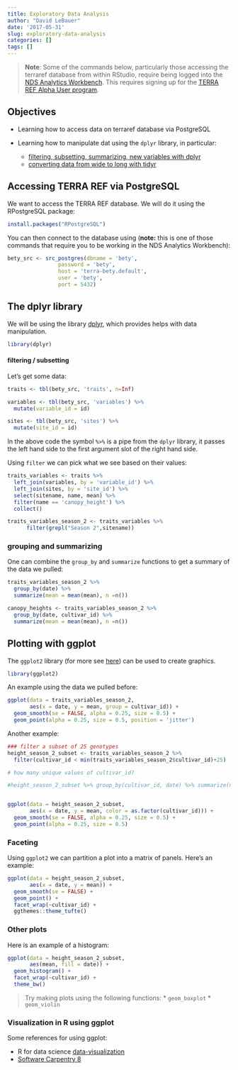 ```yaml
---
title: Exploratory Data Analysis
author: "David LeBauer"
date: '2017-05-31'
slug: exploratory-data-analysis
categories: []
tags: []
---
```


> **Note**: Some of the commands below, particularly those accessing the terraref database from within RStudio, require being logged into the [NDS Analytics Workbench](http://www.terraref.ndslabs.org/#/). This requires signing up for the [TERRA REF Alpha User program](https://docs.google.com/forms/d/e/1FAIpQLScBsD042RrRok70BCGCRwARTcm9etvVHqvQaz1c5X7c5y0H3w/viewform?c=0&w=1).

## Objectives

* Learning how to access data on terraref database via PostgreSQL

* Learning how to manipulate dat using the `dplyr` library, in particular:
   * [filtering, subsetting, summarizing, new variables with dplyr](http://swcarpentry.github.io/r-novice-gapminder/13-dplyr/)
   * [converting data from wide to long with tidyr](http://swcarpentry.github.io/r-novice-gapminder/14-tidyr/)

## Accessing TERRA REF via PostgreSQL

We want to access the TERRA REF database. We will do it using the RPostgreSQL package:

```r
install.packages("RPostgreSQL")
```

You can then connect to the database using (**note:** this is one of those commands that require you to be working in the NDS Analytics Workbench):

```r
bety_src <- src_postgres(dbname = 'bety',
                password = 'bety',
                host = 'terra-bety.default',
                user = 'bety',
                port = 5432)
```

## The dplyr library

We will be using the library [dplyr](https://cran.rstudio.com/web/packages/dplyr/README.html), which provides helps with data manipulation.

```r
library(dplyr)
```

#### filtering / subsetting


Let's get some data:

```r
traits <- tbl(bety_src, 'traits', n=Inf)

variables <- tbl(bety_src, 'variables') %>%
  mutate(variable_id = id)

sites <- tbl(bety_src, 'sites') %>%
  mutate(site_id = id)
```

In the above code the symbol `%>%` is a pipe from the `dplyr` library, it passes the left hand side to the first argument slot of the right hand side.

Using `filter` we can pick what we see based on their values:

```r
traits_variables <- traits %>%
  left_join(variables, by = 'variable_id') %>%
  left_join(sites, by = 'site_id') %>%
  select(sitename, name, mean) %>%
  filter(name == 'canopy_height') %>%
  collect()

traits_variables_season_2 <- traits_variables %>%
      filter(grepl("Season 2",sitename))
```

### grouping and summarizing

One can combine the `group_by` and `summarize` functions to get a summary of the data we pulled:

```r
traits_variables_season_2 %>%
  group_by(date) %>%
  summarize(mean = mean(mean), n =n())

canopy_heights <- traits_variables_season_2 %>%
  group_by(date, cultivar_id) %>%
  summarize(mean = mean(mean), n =n())
```


## Plotting with ggplot

The `ggplot2` library (for more see [here](https://cran.r-project.org/web/packages/ggplot2/index.html)) can be used to create graphics.

```r
library(ggplot2)
```

An example using the data we pulled before:

```r
ggplot(data = traits_variables_season_2,
       aes(x = date, y = mean, group = cultivar_id)) +
  geom_smooth(se = FALSE, alpha = 0.25, size = 0.5) +
  geom_point(alpha = 0.25, size = 0.5, position = 'jitter')
```

Another example:

```r
### filter a subset of 25 genotypes
height_season_2_subset <- traits_variables_season_2 %>%
  filter(cultivar_id < min(traits_variables_season_2$cultivar_id)+25)

# how many unique values of cultivar_id?

#height_season_2_subset %>% group_by(cultivar_id, date) %>% summarize(n())


ggplot(data = height_season_2_subset,
       aes(x = date, y = mean, color = as.factor(cultivar_id))) +
  geom_smooth(se = FALSE, alpha = 0.25, size = 0.5) +
  geom_point(alpha = 0.25, size = 0.5)
```

### Faceting

Using `ggplot2` we can partition a plot into a matrix of panels. Here's an example:

```r
ggplot(data = height_season_2_subset,
       aes(x = date, y = mean)) +
  geom_smooth(se = FALSE) +
  geom_point() +
  facet_wrap(~cultivar_id) +
  ggthemes::theme_tufte()
```

### Other plots

Here is an example of a histogram:

```r
ggplot(data = height_season_2_subset,
       aes(mean, fill = date)) +
  geom_histogram() +
  facet_wrap(~cultivar_id) +
  theme_bw()
```

> Try making plots using the following functions:
> * `geom_boxplot`
> * `geom_violin`




### Visualization in R using ggplot

Some references for using ggplot:

* R for data science  [data-visualization](http://r4ds.had.co.nz/data-visualisation.html)
* [Software Carpentry 8](http://swcarpentry.github.io/r-novice-gapminder/08-plot-ggplot2/)
